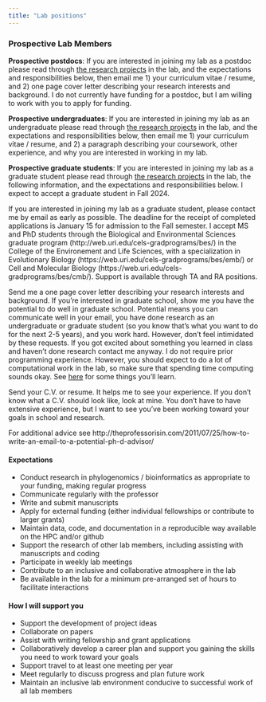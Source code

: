 ```yaml
---
title: "Lab positions"
---
```


### Prospective Lab Members

**Prospective postdocs**: If you are interested in joining my lab as a postdoc please read through [the research projects](research.html) in the lab, and the expectations and responsibilities below, then email me 1) your curriculum vitae / resume, and 2) one page cover letter describing your research interests and background. I do not currently have funding for a postdoc, but I am willing to work with you to apply for funding.

**Prospective undergraduates**: If you are interested in joining my lab as an undergraduate please read through [the research projects](research.html) in the lab, and the expectations and responsibilities below, then email me 1) your curriculum vitae / resume, and 2) a paragraph describing your coursework, other experience, and why you are interested in working in my lab. 

**Prospective graduate students**: If you are interested in joining my lab as a graduate student please read through [the research projects](research.html) in the lab, the following information, and the expectations and responsibilities below. I expect to accept a graduate student in Fall 2024.

If you are interested in joining my lab as a graduate student, please contact me by email as early as possible. The deadline for the receipt of completed applications is January 15 for admission to the Fall semester. I accept MS and PhD students through the Biological and Environmental Sciences graduate program (http://web.uri.edu/cels-gradprograms/bes/) in the College of the Environement and Life Sciences, with a specialization in Evolutionary Biology (https://web.uri.edu/cels-gradprograms/bes/emb/) or Cell and Molecular Biology (https://web.uri.edu/cels-gradprograms/bes/cmb/). Support is available through TA and RA positions.

Send me a one page cover letter describing your research interests and background. If you're interested in graduate school, show me you have the potential to do well in graduate school. Potential means you can communicate well in your email, you have done research as an undergraduate or graduate student (so you know that’s what you want to do for the next 2-5 years), and you work hard. However, don't feel intimidated by these requests. If you got excited about something you learned in class and haven't done research contact me anyway. I do not require prior programming experience. However, you should expect to do a lot of computational work in the lab, so make sure that spending time computing sounds okay. See [here](https://sukumaranlab.org/resources/computational-skills/#a-modern-robust-object-oriented-and-scaleable-scripting-language-python) for some things you'll learn.

Send your C.V. or resume. It helps me to see your experience. If you don’t know what a C.V. should look like, look at mine. You don't have to have extensive experience, but I want to see you’ve been working toward your goals in school and research.

For additional advice see http://theprofessorisin.com/2011/07/25/how-to-write-an-email-to-a-potential-ph-d-advisor/

#### Expectations

* Conduct research in phylogenomics / bioinformatics as appropriate to your funding, making regular progress 
* Communicate regularly with the professor 
* Write and submit manuscripts
* Apply for external funding (either individual fellowships or contribute to larger grants)
* Maintain data, code, and documentation in a reproducible way available on the HPC and/or github
* Support the research of other lab members, including assisting with manuscripts and coding
* Participate in weekly lab meetings
* Contribute to an inclusive and collaborative atmosphere in the lab
* Be available in the lab for a minimum pre-arranged set of hours to facilitate interactions

#### How I will support you

* Support the development of project ideas
* Collaborate on papers 
* Assist with writing fellowship and grant applications
* Collaboratively develop a career plan and support you gaining the skills you need to work toward your goals
* Support travel to at least one meeting per year
* Meet regularly to discuss progress and plan future work
* Maintain an inclusive lab environment conducive to successful work of all lab members
